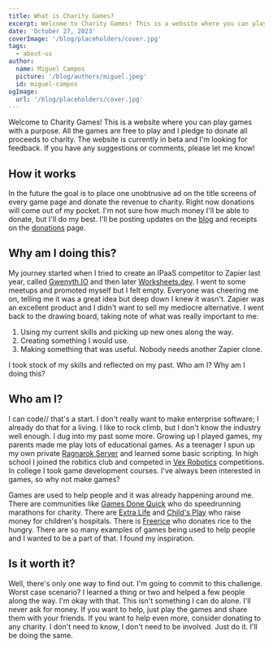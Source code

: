 ```yaml
---
title: What is Charity Games?
excerpt: Welcome to Charity Games! This is a website where you can play games with a purpose. All the games are free to play and I pledge to donate all proceeds to charity.
date: 'October 27, 2023'
coverImage: '/blog/placeholders/cover.jpg'
tags:
  - about-us
author:
  name: Miguel Campos
  picture: '/blog/authors/miguel.jpeg'
  id: miguel-campos
ogImage:
  url: '/blog/placeholders/cover.jpg'
---
```


Welcome to Charity Games! This is a website where you can play games with a purpose. All the games are free to play and I pledge to donate all proceeds to charity. The website is currently in beta and I'm looking for feedback. If you have any suggestions or comments, please let me know!

## How it works

In the future the goal is to place one unobtrusive ad on the title screens of every game page and donate the revenue to charity. Right now donations will come out of my pocket. I'm not sure how much money I'll be able to donate, but I'll do my best. I'll be posting updates on the [blog](/blog) and receipts on the [donations](/donations) page.

## Why am I doing this?

My journey started when I tried to create an IPaaS competitor to Zapier last year, called [Gwenyth.IO](https://gwenyth.io) and then later [Worksheets.dev](https://worksheets.dev). I went to some meetups and promoted myself but I felt empty. Everyone was cheering me on, telling me it was a great idea but deep down I knew it wasn't. Zapier was an excellent product and I didn't want to sell my mediocre alternative. I went back to the drawing board, taking note of what was really important to me:

1.  Using my current skills and picking up new ones along the way.
2.  Creating something I would use.
3.  Making something that was useful. Nobody needs another Zapier clone.

I took stock of my skills and reflected on my past. Who am I? Why am I doing this?

## Who am I?

I can code// that's a start. I don't really want to make enterprise software; I already do that for a living. I like to rock climb, but I don't know the industry well enough. I dug into my past some more. Growing up I played games, my parents made me play lots of educational games. As a teenager I spun up my own private [Ragnarok Server](http://iro.ragnarokonline.com/) and learned some basic scripting. In high school I joined the robitics club and competed in [Vex Robotics](https://www.vexrobotics.com/) competitions. In college I took game development courses. I've always been interested in games, so why not make games?

Games are used to help people and it was already happening around me. There are communities like [Games Done Quick](https://gamesdonequick.com/) who do speedrunning marathons for charity. There are [Extra Life](https://www.extra-life.org/) and [Child's Play](https://childsplaycharity.org/) who raise money for children's hospitals. There is [Freerice](https://freerice.com/) who donates rice to the hungry. There are so many examples of games being used to help people and I wanted to be a part of that. I found my inspiration.

## Is it worth it?

Well, there's only one way to find out. I'm going to commit to this challenge. Worst case scenario? I learned a thing or two and helped a few people along the way. I'm okay with that. This isn't something I can do alone. I'll never ask for money. If you want to help, just play the games and share them with your friends. If you want to help even more, consider donating to any charity. I don't need to know, I don't need to be involved. Just do it. I'll be doing the same.
